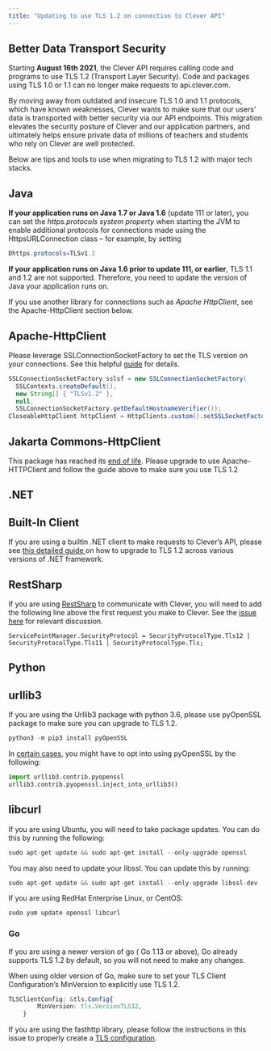 ```yaml
---
title: "Updating to use TLS 1.2 on connection to Clever API"
---
```


## Better Data Transport Security

Starting **August 16th 2021**, the Clever API requires calling code and programs to use TLS 1.2 (Transport Layer Security). Code and packages using TLS 1.0 or 1.1 can no longer make requests to api.clever.com.

By moving away from outdated and insecure TLS 1.0 and 1.1 protocols, which have known weaknesses, Clever wants to make sure that our users’ data is transported with better security via our API endpoints. This migration elevates the security posture of Clever and our application partners, and ultimately helps ensure private data of millions of teachers and students who rely on Clever are well protected.

Below are tips and tools to use when migrating to TLS 1.2 with major tech stacks.

## Java

**If your application runs on Java 1.7 or Java 1.6** (update 111 or later), you can set the _https.protocols system property_ when starting the JVM to enable additional protocols for connections made using the HttpsURLConnection class – for example, by setting

```Java Java
Dhttps.protocols=TLSv1.2
```

**If your application runs on Java 1.6 prior to update 111, or earlier**, TLS 1.1 and 1.2 are not supported. Therefore, you need to update the version of Java your application runs on.

If you use another library for connections such as _Apache HttpClient_, see the Apache-HttpClient section below. 

## Apache-HttpClient

Please leverage SSLConnectionSocketFactory to set the TLS version on your connections. See this helpful [guide](https://www.baeldung.com/apache-httpclient-tls) for details.

```Java Java
SSLConnectionSocketFactory sslsf = new SSLConnectionSocketFactory(
  SSLContexts.createDefault(),
  new String[] { "TLSv1.2" },
  null,
  SSLConnectionSocketFactory.getDefaultHostnameVerifier());
CloseableHttpClient httpClient = HttpClients.custom().setSSLSocketFactory(sslsf).build();
```

## Jakarta Commons-HttpClient

This package has reached its [end of life](https://hc.apache.org/httpclient-3.x/features.html). Please upgrade to use Apache-HTTPClient and follow the guide above to make sure you use TLS 1.2

## .NET

## Built-In Client

If you are using a builtin .NET client to make requests to Clever’s API, please see [this detailed guide ](https://docs.microsoft.com/en-us/dotnet/framework/network-programming/tls#%23configuring-security-via-appcontext-switches-for-net-framework-46-or-later-versions) on how to upgrade to TLS 1.2 across various versions of .NET framework. 

## RestSharp

If you are using [RestSharp](https://app.launchdarkly.com/) to communicate with Clever, you will need to add the following line above the first request you make to Clever. See the [issue here](https://github.com/restsharp/RestSharp/issues/1075) for relevant discussion.

```Text Text
ServicePointManager.SecurityProtocol = SecurityProtocolType.Tls12 | SecurityProtocolType.Tls11 | SecurityProtocolType.Tls;
```

## Python

## urllib3

If you are using the Urllib3 package with python 3.6, please use pyOpenSSL package to make sure you can upgrade to TLS 1.2.

```Python Python
python3 -m pip3 install pyOpenSSL
```

In [certain cases](https://urllib3.readthedocs.io/en/latest/reference/contrib/pyopenssl.html#module-urllib3.contrib.pyopenssl), you might have to opt into using pyOpenSSL by the following:

```Python Python
import urllib3.contrib.pyopenssl
urllib3.contrib.pyopenssl.inject_into_urllib3()
```

## libcurl

If you are using Ubuntu, you will need to take package updates. You can do this by running the following:

```Python Python
sudo apt-get update && sudo apt-get install --only-upgrade openssl
```

You may also need to update your libssl. You can update this by running:

```Python Python
sudo apt-get update && sudo apt-get install --only-upgrade libssl-dev
```

If you are using RedHat Enterprise Linux, or CentOS:

```Python Python
sudo yum update openssl libcurl
```

### Go

If you are using a newer version of go ( Go 1.13 or above), Go already supports TLS 1.2 by default, so you will not need to make any changes.

When using older version of Go, make sure to set your TLS Client Configuration’s MinVersion to explicitly use TLS 1.2.

```css Go
TLSClientConfig: &tls.Config{
        MinVersion: tls.VersionTLS12,
    }
```

If you are using the fasthttp library, please follow the instructions in this issue to properly create a [TLS configuration](https://github.com/valyala/fasthttp/issues/431).